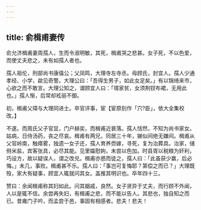 ```yaml
---
---
---
```

title: 俞楫甫妻传
---



俞允济楫甫妻周孺人，生而令淑明敏，其死，楫甫哭之悲甚。女子死，不以色爱，而使丈夫悲之，未有如孺人者也。

孺人祖伦，刑部尚书康僖公；父凤鸣，大理寺左寺丞。母顾氏，封宜人。孺人少通孝经、小学，歘见奇警。大理公曰：「吾得生男子，如此女足矣。」有以锦绮来市，心欲之而不敢言。大理公知之，谓顾宜人曰：「壻家贫，女须荆钗布裙，无用此也。」孺人惭，后常却袨丽不御。

初，楫甫父璋与大理同进士。卒官评事，宦【宦原刻作「穴?臣」，依大全集校改。】

不遂。而周氏父子官显，门户赫奕，而楫甫近衰落。孺人恬然，不知为尚书家女。姑病，日侍汤药，丧之尽哀。楫甫有两兄，同居三十年，娣似间绝无嫌间。楫甫从父官岭南，触瘴雾，独遗一女子还，孺人育养赍嫁，寻死，复为治葬具。治家，储偫米盐，宾客张具，必尽其能。见里媪慰姁，未尝以色加。时县胥以税粮为奸利，巧设方，故以疑误人，谓之改兑。楫甫亦惑而徒之，孺人曰：「此虽获少赢，后必悔。」未几，事败。楫甫甚不乐。孺人曰：「事岂可复悔耶？第偿之而已？」大理既殁，家大有疑事，顾宜人辄就问其女。盖推其明识也。卒年四十三。

赞曰：余闻楫甫称其妇如此。问其姻戚，良然。女子贤异于丈夫，而行顾不外闻，人以是辄不信。余尝再失妇，有楫甫之悲，而不能以告人。其悲也，独自知之而已。昔雍门子吟，而孟尝于邑，事固有相感者。悲夫！悲夫！